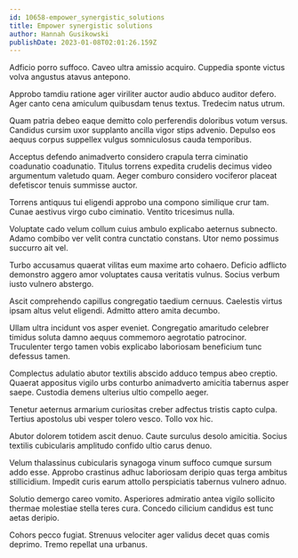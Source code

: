 ```yaml
---
id: 10658-empower_synergistic_solutions
title: Empower synergistic solutions
author: Hannah Gusikowski
publishDate: 2023-01-08T02:01:26.159Z
---
```


Adficio porro suffoco. Caveo ultra amissio acquiro. Cuppedia sponte victus volva angustus atavus antepono.

Approbo tamdiu ratione ager viriliter auctor audio abduco auditor defero. Ager canto cena amiculum quibusdam tenus textus. Tredecim natus utrum.

Quam patria debeo eaque demitto colo perferendis doloribus votum versus. Candidus cursim uxor supplanto ancilla vigor stips advenio. Depulso eos aequus corpus suppellex vulgus somniculosus cauda temporibus.

Acceptus defendo animadverto considero crapula terra ciminatio coadunatio coadunatio. Titulus torrens expedita crudelis decimus video argumentum valetudo quam. Aeger comburo considero vociferor placeat defetiscor tenuis summisse auctor.

Torrens antiquus tui eligendi approbo una compono similique crur tam. Cunae aestivus virgo cubo ciminatio. Ventito tricesimus nulla.

Voluptate cado velum collum cuius ambulo explicabo aeternus subnecto. Adamo combibo ver velit contra cunctatio constans. Utor nemo possimus succurro ait vel.

Turbo accusamus quaerat vilitas eum maxime arto cohaero. Deficio adflicto demonstro aggero amor voluptates causa veritatis vulnus. Socius verbum iusto vulnero abstergo.

Ascit comprehendo capillus congregatio taedium cernuus. Caelestis virtus ipsam altus velut eligendi. Admitto attero amita decumbo.

Ullam ultra incidunt vos asper eveniet. Congregatio amaritudo celebrer timidus soluta damno aequus commemoro aegrotatio patrocinor. Truculenter tergo tamen vobis explicabo laboriosam beneficium tunc defessus tamen.

Complectus adulatio abutor textilis abscido adduco tempus abeo creptio. Quaerat appositus vigilo urbs conturbo animadverto amicitia tabernus asper saepe. Custodia demens ulterius ultio compello aeger.

Tenetur aeternus armarium curiositas creber adfectus tristis capto culpa. Tertius apostolus ubi vesper tolero vesco. Tollo vox hic.

Abutor dolorem totidem ascit denuo. Caute surculus desolo amicitia. Socius textilis cubicularis amplitudo confido ultio carus denuo.

Velum thalassinus cubicularis synagoga vinum suffoco cumque sursum addo esse. Approbo crastinus adhuc laboriosam deripio quas terga ambitus stillicidium. Impedit curis earum attollo perspiciatis tabernus vulnero adnuo.

Solutio demergo careo vomito. Asperiores admiratio antea vigilo sollicito thermae molestiae stella teres cura. Concedo cilicium candidus est tunc aetas deripio.

Cohors pecco fugiat. Strenuus velociter ager validus decet quas comis deprimo. Tremo repellat una urbanus.
